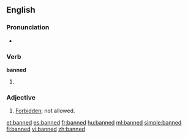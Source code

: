 ==English==

===Pronunciation===
* {{homophones|band}}

===Verb===
'''banned'''

# {{past of|ban}}

===Adjective===
{{en-adj}}

# [[forbidden|Forbidden]]; not allowed.

[[et:banned]]
[[es:banned]]
[[fr:banned]]
[[hu:banned]]
[[ml:banned]]
[[simple:banned]]
[[fi:banned]]
[[vi:banned]]
[[zh:banned]]
